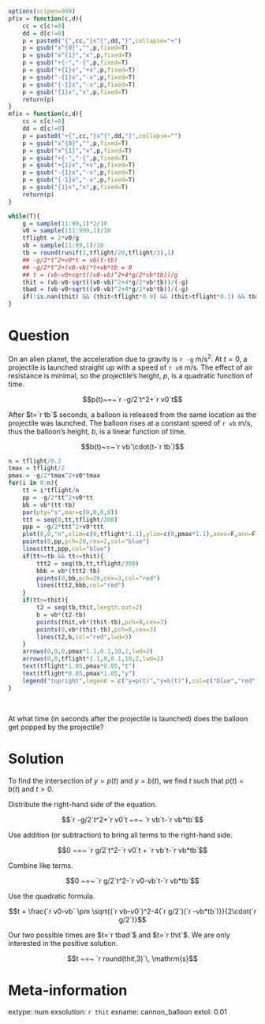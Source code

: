 ```r
options(scipen=999)
pfix = function(c,d){
    cc = c[c!=0]
    dd = d[c!=0]
    p = paste0("{",cc,"}x^{",dd,"}",collapse="+")
    p = gsub("x^{0}","",p,fixed=T)
    p = gsub("x^{1}","x",p,fixed=T)
    p = gsub("+{-","-{",p,fixed=T)
    p = gsub("+{1}x","+x",p,fixed=T)
    p = gsub("-{1}x","-x",p,fixed=T)
    p = gsub("{-1}x","-x",p,fixed=T)
    p = gsub("{1}x","x",p,fixed=T)
    return(p)
}
mfix = function(c,d){
    cc = c[c!=0]
    dd = d[c!=0]
    p = paste0("+{",cc,"}x^{",dd,"}",collapse="")
    p = gsub("x^{0}","",p,fixed=T)
    p = gsub("x^{1}","x",p,fixed=T)
    p = gsub("+{-","-{",p,fixed=T)
    p = gsub("+{1}x","+x",p,fixed=T)
    p = gsub("-{1}x","-x",p,fixed=T)
    p = gsub("{-1}x","-x",p,fixed=T)
    p = gsub("{1}x","x",p,fixed=T)
    return(p)
}

while(T){
    g = sample(11:99,1)*2/10
    v0 = sample(111:999,1)/10
    tflight = 2*v0/g
    vb = sample(11:99,1)/10
    tb = round(runif(1,tflight/20,tflight/3),1)
    ## -g/2*t^2+v0*t = vb(t-tb)
    ## -g/2*t^2+(v0-vb)*t+vb*tb = 0
    ## t = (vb-v0+sqrt((v0-vb)^2+4*g/2*vb*tb))/g
    thit = (vb-v0-sqrt((v0-vb)^2+4*g/2*vb*tb))/(-g)
    tbad = (vb-v0+sqrt((v0-vb)^2+4*g/2*vb*tb))/(-g)
    if(!is.nan(thit) && (thit<tflight*0.9) && (thit>tflight*0.1) && tb>tflight/20 && tb<tflight/3 && thit<10 && thit>3 && vb<v0){break}
}

```



Question
========

On an alien planet, the acceleration due to gravity is `r -g` $\mathrm{m/s^2}$. At $t=0$, a projectile is launched straight up with a speed of `r v0` $\mathrm{m/s}$. The effect of air resistance is minimal, so the projectile's height, $p$, is a quadratic function of time.

$$p(t)~=~`r -g/2`t^2+`r v0`t$$

After $t=`r tb`$ seconds, a balloon is released from the same location as the projectile was launched. The balloon rises at a constant speed of `r vb` $\mathrm{m/s}$, thus the balloon's height, $b$, is a linear function of time.

$$b(t)~=~`r vb`\cdot(t-`r tb`)$$

```r
n = tflight/0.2
tmax = tflight/2
pmax = -g/2*tmax^2+v0*tmax
for(i in 0:n){
    tt = i*tflight/n
    pp = -g/2*tt^2+v0*tt
    bb = vb*(tt-tb)
    par(pty="s",mar=c(0,0,0,0))
    ttt = seq(0,tt,tflight/300)
    ppp = -g/2*ttt^2+v0*ttt
    plot(0,0,"n",xlim=c(0,tflight*1.1),ylim=c(0,pmax*1.1),axes=F,ann=F)
    points(0,pp,pch=20,cex=2,col="blue")
    lines(ttt,ppp,col="blue")
    if(tt>=tb && tt<=thit){
        ttt2 = seq(tb,tt,tflight/300)
        bbb = vb*(ttt2-tb)
        points(0,bb,pch=20,cex=3,col="red")
        lines(ttt2,bbb,col="red")
    }
    if(tt>=thit){
        t2 = seq(tb,thit,length.out=2)
        b = vb*(t2-tb)
        points(thit,vb*(thit-tb),pch=8,cex=3)
        points(0,vb*(thit-tb),pch=8,cex=3)
        lines(t2,b,col="red",lwd=3)
    }
    arrows(0,0,0,pmax*1.1,0.1,10,2,lwd=2)
    arrows(0,0,tflight*1.1,0,0.1,10,2,lwd=2)
    text(tflight*1.05,pmax*0.05,"t")
    text(tflight*0.05,pmax*1.05,"y")
    legend("topright",legend = c("y=p(t)","y=b(t)"),col=c("blue","red"),lwd=c(3,3))
}
```
\

At what time (in seconds after the projectile is launched) does the balloon get popped by the projectile?


Solution
========

To find the intersection of $y=p(t)$ and $y=b(t)$, we find $t$ such that $p(t)=b(t)$ and $t>0$.

\begin{align*}
p(t) ~&=~ b(t)\\
 `r -g/2`t^2+`r v0`t ~&=~ `r vb`\cdot(t-`r tb`)
\end{align*}

Distribute the right-hand side of the equation.

$$`r -g/2`t^2+`r v0`t ~=~ `r vb`t-`r vb*tb`$$

Use addition (or subtraction) to bring all terms to the right-hand side.

$$0 ~=~ `r g/2`t^2-`r v0`t + `r vb`t-`r vb*tb`$$

Combine like terms.

$$0 ~=~ `r g/2`t^2-`r v0-vb`t-`r vb*tb`$$

Use the quadratic formula.

$$t = \frac{`r v0-vb` \pm \sqrt{(`r vb-v0`)^2-4(`r g/2`)(`r -vb*tb`)}}{2\cdot(`r g/2`)}$$

Our two possible times are $t=`r tbad`$ and $t=`r thit`$. We are only interested in the positive solution.

$$t ~=~ `r round(thit,3)`\, \mathrm{s}$$



Meta-information
============
extype: num
exsolution: `r thit`
exname: cannon_balloon
extol: 0.01